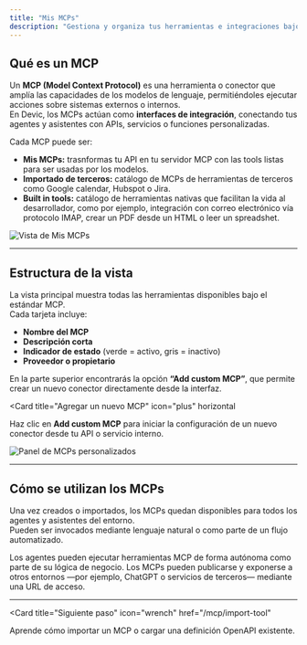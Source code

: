 ```yaml
---
title: "Mis MCPs"
description: "Gestiona y organiza tus herramientas e integraciones bajo el estándar Model Context Protocol (MCP)."
---
```


## Qué es un MCP

Un **MCP (Model Context Protocol)** es una herramienta o conector que amplía las capacidades de los modelos de lenguaje, permitiéndoles ejecutar acciones sobre sistemas externos o internos.  
En Devic, los MCPs actúan como **interfaces de integración**, conectando tus agentes y asistentes con APIs, servicios o funciones personalizadas.

Cada MCP puede ser:

- **Mis MCPs:** trasnformas tu API en tu servidor MCP con las tools listas para ser usadas por los modelos.  
- **Importado de terceros:** catálogo de MCPs de herramientas de terceros como Google calendar, Hubspot o Jira.  
- **Built in tools:** catálogo de herramientas nativas que facilitan la vida al desarrollador, como por ejemplo, integración con correo electrónico vía protocolo IMAP, crear un PDF desde un HTML o leer un spreadshet.


![Vista de Mis MCPs](592a46cd-2b67-4ba8-80a5-06c81a26e6f6.png)

---

## Estructura de la vista

La vista principal muestra todas las herramientas disponibles bajo el estándar MCP.  
Cada tarjeta incluye:

- **Nombre del MCP**  
- **Descripción corta**  
- **Indicador de estado** (verde = activo, gris = inactivo)  
- **Proveedor o propietario**  

En la parte superior encontrarás la opción **“Add custom MCP”**, que permite crear un nuevo conector directamente desde la interfaz.

<Card
  title="Agregar un nuevo MCP"
  icon="plus"
  horizontal
>
  Haz clic en <strong>Add custom MCP</strong> para iniciar la configuración de un nuevo conector desde tu API o servicio interno.
</Card>

![Panel de MCPs personalizados](dcb5d7b5-e98f-4191-b79f-9204d5c3203f.png)

---

## Cómo se utilizan los MCPs

Una vez creados o importados, los MCPs quedan disponibles para todos los agentes y asistentes del entorno.  
Pueden ser invocados mediante lenguaje natural o como parte de un flujo automatizado.

<Columns cols={2}>
  <Card
    title="Uso interno"
    icon="link"
  >
    Los agentes pueden ejecutar herramientas MCP de forma autónoma como parte de su lógica de negocio.
  </Card>
  <Card
    title="Uso externo"
    icon="globe"
  >
    Los MCPs pueden publicarse y exponerse a otros entornos —por ejemplo, ChatGPT o servicios de terceros— mediante una URL de acceso.
  </Card>
</Columns>

---

<Card
  title="Siguiente paso"
  icon="wrench"
  href="/mcp/import-tool"
>
  Aprende cómo importar un MCP o cargar una definición OpenAPI existente.
</Card>
